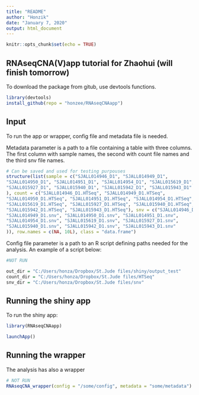 ```yaml
---
title: "README"
author: "Honzik"
date: "January 7, 2020"
output: html_document
---
```


```r
knitr::opts_chunk$set(echo = TRUE)
```

## RNAseqCNA(V)app tutorial for Zhaohui (will finish tomorrow)

To download the package from gitub, use devtools functions.
```r
library(devtools)
install_github(repo = "honzee/RNAseqCNAapp")
```

## Input
To run the app or wrapper, config file and metadata file is needed.

Metadata parameter is a path to a file containing a table with three columns. The first column with sample names, the second with count file names and the third snv file names.

```r
# Can be saved and used for testing purpouses
structure(list(sample = c("SJALL014946_D1", "SJALL014949_D1", 
"SJALL014950_D1", "SJALL014951_D1", "SJALL014954_D1", "SJALL015619_D1", 
"SJALL015927_D1", "SJALL015940_D1", "SJALL015942_D1", "SJALL015943_D1"
), count = c("SJALL014946_D1.HTSeq", "SJALL014949_D1.HTSeq", 
"SJALL014950_D1.HTSeq", "SJALL014951_D1.HTSeq", "SJALL014954_D1.HTSeq", 
"SJALL015619_D1.HTSeq", "SJALL015927_D1.HTSeq", "SJALL015940_D1.HTSeq", 
"SJALL015942_D1.HTSeq", "SJALL015943_D1.HTSeq"), snv = c("SJALL014946_D1.snv", 
"SJALL014949_D1.snv", "SJALL014950_D1.snv", "SJALL014951_D1.snv", 
"SJALL014954_D1.snv", "SJALL015619_D1.snv", "SJALL015927_D1.snv", 
"SJALL015940_D1.snv", "SJALL015942_D1.snv", "SJALL015943_D1.snv"
)), row.names = c(NA, 10L), class = "data.frame")

```

Config file parameter is a path to an R script defining paths needed for the analysis. An example of a script below:
```r
#NOT RUN

out_dir = "C:/Users/honza/Dropbox/St.Jude files/shiny/output_test"
count_dir = "C:/Users/honza/Dropbox/St.Jude files/HTSeq"
snv_dir = "C:/Users/honza/Dropbox/St.Jude files/snv"

```


## Running the shiny app

To run the shiny app:

```r
library(RNAseqCNAapp)

launchApp()
```

## Running the wrapper

The analysis has also a wrapper

```r
# NOT RUN
RNAseqCNA_wrapper(config = "/some/config", metadata = "some/metadata")
```

